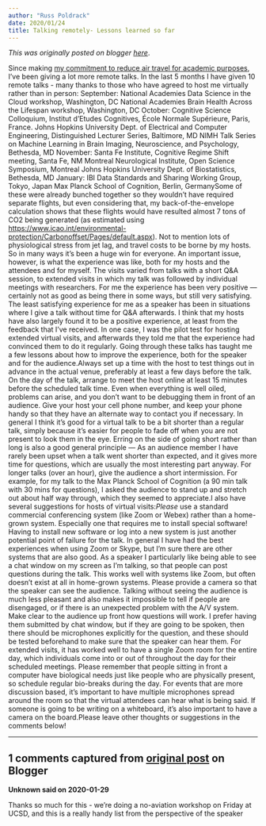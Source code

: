 ```yaml
---
author: "Russ Poldrack"
date: 2020/01/24
title: Talking remotely- Lessons learned so far
---
```


*This was originally posted on blogger [here](https://russpoldrack.blogspot.com/2020/01/talking-remotely-lessons-learned-so-far.html)*.

Since making [my commitment to reduce air travel for academic purposes](http://www.russpoldrack.org/2019/06/why-i-will-be-flying-less.html), I’ve been giving a lot more remote talks.  In the last 5 months I have given 10 remote talks - many thanks to those who have agreed to host me virtually rather than in person: September: National Academies Data Science in the Cloud workshop, Washington, DC National Academies Brain Health Across the Lifespan workshop, Washington, DC October: Cognitive Science Colloquium, Institut d'Etudes Cognitives, École Normale Supérieure, Paris, France. Johns Hopkins University Dept. of Electrical and Computer Engineering, Distinguished Lecturer Series, Baltimore, MD NIMH  Talk Series on Machine Learning in Brain Imaging, Neuroscience, and Psychology, Bethesda, MD November: Santa Fe Institute, Cognitive Regime Shift meeting, Santa Fe, NM Montreal Neurological Institute, Open Science Symposium, Montreal Johns Hopkins University Dept. of Biostatistics,  Bethesda, MD January: IBI Data Standards and Sharing Working Group, Tokyo, Japan Max Planck School of Cognition, Berlin, GermanySome of these were already bunched together so they wouldn’t have required separate flights, but even considering that, my back-of-the-envelope calculation shows that these flights would have resulted almost 7 tons of CO2 being generated (as estimated using [https://www.icao.int/environmental-protection/Carbonoffset/Pages/default.aspx](https://www.icao.int/environmental-protection/Carbonoffset/Pages/default.aspx)).  Not to mention lots of physiological stress from jet lag, and travel costs to be borne by my hosts. So in many ways it’s been a huge win for everyone. An important issue, however, is what the experience was like, both for my hosts and the attendees and for myself.  The visits varied from talks with a short Q&A session, to extended visits in which my talk was followed by individual meetings with researchers. For me the experience has been very positive — certainly not as good as being there in some ways, but still very satisfying.  The least satisfying experience for me as a speaker has been in situations where I give a talk without time for Q&A afterwards.  I think that my hosts have also largely found it to be a positive experience, at least from the feedback that I’ve received. In one case, I was the pilot test for hosting extended virtual visits, and afterwards they told me that the experience had convinced them to do it regularly.  Going through these talks has taught me a few lessons about how to improve the experience, both for the speaker and for the audience.Always set up a time with the host to test things out in advance in the actual venue, preferably at least a few days before the talk. On the day of the talk, arrange to meet the host online at least 15 minutes before the scheduled talk time.  Even when everything is well oiled, problems can arise, and you don’t want to be debugging them in front of an audience. Give your host your cell phone number, and keep your phone handy so that they have an alternate way to contact you if necessary.  In general I think it’s good for a virtual talk to be a bit shorter than a regular talk, simply because it’s easier for people to fade off when you are not present to look them in the eye.  Erring on the side of going short rather than long is also a good general principle — As an audience member I have rarely been upset when a talk went shorter than expected, and it gives more time for questions, which are usually the most interesting part anyway. For longer talks (over an hour), give the audience a short intermission.  For example, for my talk to the Max Planck School of Cognition (a 90 min talk with 30 mins for questions), I asked the audience to stand up and stretch out about half way through, which they seemed to appreciate.I also have several suggestions for hosts of virtual visits:*Please* use a standard commercial conferencing system (like Zoom or Webex) rather than a home-grown system. Especially one that requires me to install special software! Having to install new software or log into a new system is just another potential point of failure for the talk. In general I have had the best experiences when using Zoom or Skype, but I’m sure there are other systems that are also good.   As a speaker I particularly like being able to see a chat window on my screen as I’m talking, so that people can post questions during the talk.  This works well with systems like Zoom, but often doesn’t exist at all in home-grown systems.  Please provide a camera so that the speaker can see the audience.  Talking without seeing the audience is much less pleasant and also makes it impossible to tell if people are disengaged, or if there is an unexpected problem with the A/V system.   Make clear to the audience up front how questions will work.  I prefer having them submitted by chat window, but if they are going to be spoken, then there should be microphones explicitly for the question, and these should be tested beforehand to make sure that the speaker can hear them. For extended visits, it has worked well to have a single Zoom room for the entire day, which individuals come into or out of throughout the day for their scheduled meetings.  Please remember that people sitting in front a computer have biological needs just like people who are physically present, so schedule regular bio-breaks during the day. For events that are more discussion based, it's important to have multiple microphones spread around the room so that the virtual attendees can hear what is being said.  If someone is going to be writing on a whiteboard, it's also important to have a camera on the board.Please leave other thoughts or suggestions in the comments below!  

---

## 1 comments captured from [original post](https://russpoldrack.blogspot.com/2020/01/talking-remotely-lessons-learned-so-far.html) on Blogger

**Unknown said on 2020-01-29**

Thanks so much for this - we're doing a no-aviation workshop on Friday at UCSD, and this is a really handy list from the perspective of the speaker<br />

